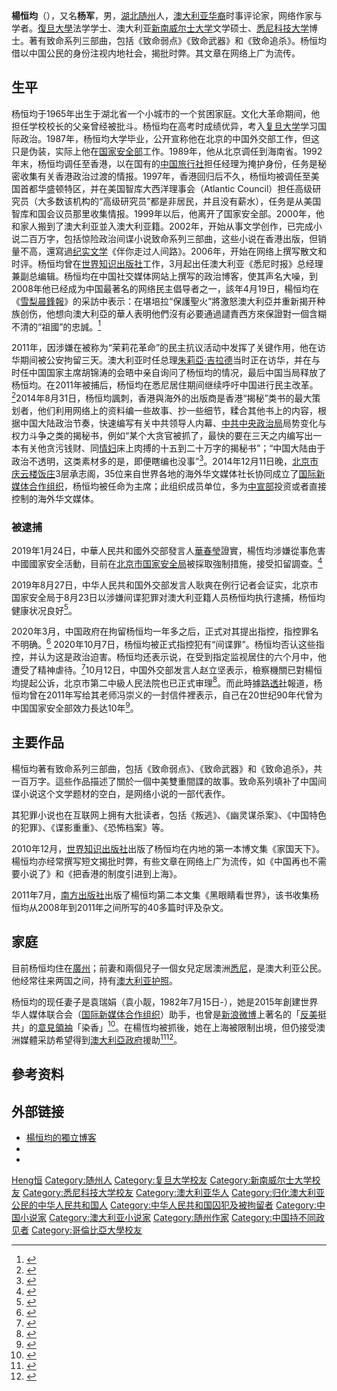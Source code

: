 {{多個問題|
{{blpsources|time=2015-01-10T01:01:50+00:00}}
{{blpdispute|time=2014-09-03T12:20:36+00:00}}
}}
'''楊恒均'''（{{bd|1965年|4月18日|||}}），又名'''杨军'''，男，[[湖北|湖北]][[随州|随州]]人，[[澳大利亚华裔|澳大利亚华裔]]时事评论家，网络作家与学者。[[復旦大學|復旦大學]]法学学士、澳大利亚[[新南威尔士大学|新南威尔士大学]]文学硕士、[[悉尼科技大学|悉尼科技大学]]博士。著有致命系列三部曲，包括《致命弱点》《致命武器》和《致命追杀》。杨恒均借以中国公民的身份注视内地社会，揭批时弊。其文章在网络上广为流传。

== 生平 ==
杨恒均于1965年出生于湖北省一个小城市的一个贫困家庭。文化大革命期间，他担任学校校长的父亲曾经被批斗。杨恒均在高考时成绩优异，考入[[复旦大学|复旦大学]]学习国际政治。1987年，杨恒均大学毕业，公开宣称他在北京的中国外交部工作，但这只是伪装，实际上他在[[中华人民共和国国家安全部|国家安全部]]工作。1989年，他从北京调任到海南省。1992年末，杨恒均调任至香港，以在国有的[[中国旅行社|中国旅行社]]担任经理为掩护身份，任务是秘密收集有关香港政治过渡的情报。1997年，香港回归后不久，杨恒均被调任至美国首都华盛顿特区，并在美国智库大西洋理事会（Atlantic Council）担任高级研究员（大多数该机构的“高级研究员”都是非居民，并且没有薪水），任务是从美国智库和国会议员那里收集情报。1999年以后，他离开了国家安全部。2000年，他和家人搬到了澳大利亚並入澳大利亚籍。2002年，开始从事文学创作，已完成小说二百万字，包括惊险政治间谍小说致命系列三部曲，这些小说在香港出版，但销量不高，還寫過[[纪实文学|纪实文学]]《伴你走过人间路》。2006年，开始在网络上撰写散文和时评。杨恒均曾在[[世界知识出版社|世界知识出版社]]工作，3月起出任澳大利亚《悉尼时报》总经理兼副总编辑。杨恒均在中国社交媒体网站上撰写的政治博客，使其声名大噪，到2008年他已经成为中国最著名的网络民主倡导者之一，該年4月19日，楊恒均在《[[雪梨晨鋒報|雪梨晨鋒報]]》的采訪中表示：在堪培拉“保護聖火”將激怒澳大利亞并重新揭开种族创伤，他想向澳大利亞的華人表明他們沒有必要通過譴責西方來保證對一個含糊不清的“祖國”的忠誠。<ref>{{cite web | url=https://www.smh.com.au/sport/chinese-writers-call-for-restraint-unleashes-firestorm-20080419-gdsa7u.html | title=Chinese writer's call for restraint unleashes firestorm | quote=protect the sacred flame in Canberra will enrage Australia and reopen old racial wounds, and he wanted to show Australia's ethnic Chinese they did not have to pledge loyalty to a vaguely defined "motherland" by denouncing the West. | access-date=2019-11-27 | archive-date=2021-01-25 | archive-url=https://web.archive.org/web/20210125055326/https://www.smh.com.au/sport/chinese-writers-call-for-restraint-unleashes-firestorm-20080419-gdsa7u.html | dead-url=no }}</ref>

2011年，因涉嫌在被称为“茉莉花革命”的民主抗议活动中发挥了关键作用，他在访华期间被公安拘留三天。澳大利亚时任总理[[朱莉亞·吉拉德|朱莉亞·吉拉德]]当时正在访华，并在与时任中国国家主席胡锦涛的会晤中亲自询问了杨恒均的情况，最后中国当局释放了杨恒均。在2011年被捕后，杨恒均在悉尼居住期间继续呼吁中国进行民主改革。<ref>{{cite news |title=间谍与民主小贩：澳籍公民杨恒均复杂的人生真相 |url=https://www.abc.net.au/chinese/2020-03-26/spy-and-democracy-pedlar-yang-hengjun/12089990 |accessdate=2020-10-13 |agency=澳大利亚广播公司 |date=2020-03-26 |archive-date=2020-11-10 |archive-url=https://web.archive.org/web/20201110213128/https://www.abc.net.au/chinese/2020-03-26/spy-and-democracy-pedlar-yang-hengjun/12089990 |dead-url=no }}</ref>2014年8月31日，杨恒均諷刺，香港與海外的出版商是香港“揭秘”类书的最大策划者，他们利用网络上的资料编一些故事、抄一些细节，糅合其他书上的内容，根据中国大陆政治节奏，快速编写有关中共领导人内幕、[[中共中央政治局|中共中央政治局]]局势变化与权力斗争之类的揭秘书，例如“某个大贪官被抓了，最快的要在三天之内编写出一本有关他贪污钱财、同[[情妇|情妇]]床上肉搏的十五到二十万字的揭秘书”；“中国大陆由于政治不透明，这类素材多的是，即便瞎编也没事”<ref>{{Cite web |url=http://www.yanghengjun.com/?action-viewnews-itemid-1124 |title=写作十年还没堕落，我容易吗？ |access-date=2016-06-19 |archive-url=https://web.archive.org/web/20160809202623/http://www.yanghengjun.com/?action-viewnews-itemid-1124 |archive-date=2016-08-09 |dead-url=yes }}</ref>。2014年12月11日晚，[[北京市|北京市]][[庆云楼饭庄|庆云楼饭庄]]3层承志阁，35位来自世界各地的海外华文媒体社长协同成立了[[国际新媒体合作组织|国际新媒体合作组织]]，杨恒均被任命为主席；此组织成员单位，多为[[中共中央宣传部|中宣部]]投资或者直接控制的海外华文媒体。

=== 被逮捕 ===
2019年1月24日，中華人民共和國外交部發言人[[華春瑩|華春瑩]]證實，楊恆均涉嫌從事危害中國國家安全活動，目前在[[北京市国家安全局|北京市国家安全局]]被採取強制措施，接受扣留調查。<ref>{{Cite web|url=https://www.fmprc.gov.cn/web/fyrbt_673021/t1632124.shtml|title=2019年1月24日外交部发言人华春莹主持例行记者会|website=中华人民共和国外交部|access-date=2019年11月27日|archive-url=https://web.archive.org/web/20190124182143/https://www.fmprc.gov.cn/web/fyrbt_673021/t1632124.shtml|archive-date=2019年1月24日|dead-url=no}}</ref>

2019年8月27日，中华人民共和国外交部发言人耿爽在例行记者会证实，北京市国家安全局于8月23日以涉嫌间谍犯罪对澳大利亚籍人员杨恒均执行逮捕，杨恒均健康状况良好<ref>{{Cite web|url=http://ke.china-embassy.org/chn/fyrth/t1692290.htm|title=2019年8月27日外交部发言人耿爽主持例行记者会|website=ke.china-embassy.org|access-date=2019年11月27日|archive-url=https://web.archive.org/web/20190827094143/http://ke.china-embassy.org/chn/fyrth/t1692290.htm|archive-date=2019年8月27日|dead-url=no}}</ref>。

2020年3月，中国政府在拘留杨恒均一年多之后，正式对其提出指控，指控罪名不明确。<ref>{{cite news |title=Defiant Australian prisoner Yang Hengjun pleads innocence from behind bars in China, demands day in court |url=https://www.abc.net.au/news/2020-09-04/yang-hengjun-australian-writer-china-detention-espionage/12628136 |accessdate=2020-10-13 |agency=澳大利亚广播公司 |date=2020-09-03 |archive-date=2021-01-11 |archive-url=https://web.archive.org/web/20210111013007/https://www.abc.net.au/news/2020-09-04/yang-hengjun-australian-writer-china-detention-espionage/12628136 |dead-url=no }}</ref>
2020年10月7日，杨恒均被正式指控犯有“间谍罪”。杨恒均否认这些指控，并认为这是政治迫害。杨恒均还表示说，在受到指定监视居住的六个月中，他遭受了精神虐待。<ref>{{cite news |title=Australian Yang Hengjun formally charged with espionage in China after almost two years' detainment |url=https://www.abc.net.au/news/2020-10-10/australian-writer-yang-hengjun-charged-with-espionage-china/12750150 |accessdate=2020-10-13 |agency=澳大利亚广播公司 |date=2020-10-10 |archive-date=2021-03-12 |archive-url=https://web.archive.org/web/20210312180626/https://www.abc.net.au/news/2020-10-10/australian-writer-yang-hengjun-charged-with-espionage-china/12750150 |dead-url=no }}</ref>10月12日，中国外交部发言人赵立坚表示，檢察機關已對楊恒均提起公诉，北京市第二中級人民法院也已正式审理<ref>{{Cite web |url=https://www.rfi.fr/cn/%E4%B8%AD%E5%9B%BD/20201021-%E6%9D%A8%E6%81%92%E5%9D%87%E6%89%BF%E8%AE%A4%E5%81%9A%E8%BF%8710%E5%B9%B4%E4%B8%AD%E5%85%B1%E9%97%B4%E8%B0%8D |title=杨恒均承认做过10年中共间谍 |access-date=2020-10-22 |archive-date=2020-12-05 |archive-url=https://web.archive.org/web/20201205131610/https://www.rfi.fr/cn/%E4%B8%AD%E5%9B%BD/20201021-%E6%9D%A8%E6%81%92%E5%9D%87%E6%89%BF%E8%AE%A4%E5%81%9A%E8%BF%8710%E5%B9%B4%E4%B8%AD%E5%85%B1%E9%97%B4%E8%B0%8D |dead-url=no }}</ref>。而此時據[[路透社|路透社]]報道，杨恒均曾在2011年写给其老师冯崇义的一封信件裡表示，自己在20世纪90年代曾为中国国家安全部效力長达10年<ref>{{Cite web |url=https://www.dw.com/zh/%E5%8F%8B%E4%BA%BA%E5%85%AC%E5%BC%80%E6%9D%A8%E6%81%92%E5%9D%87%E7%A7%81%E4%BF%A1%E6%88%91%E6%9B%BE%E6%98%AF%E4%B8%80%E5%90%8D%E9%97%B4%E8%B0%8D/a-55350443 |title=友人公开杨恒均私信：我曾是一名间谍 |access-date=2020-10-22 |archive-date=2021-02-02 |archive-url=https://web.archive.org/web/20210202230317/https://www.dw.com/zh/%E5%8F%8B%E4%BA%BA%E5%85%AC%E5%BC%80%E6%9D%A8%E6%81%92%E5%9D%87%E7%A7%81%E4%BF%A1%E6%88%91%E6%9B%BE%E6%98%AF%E4%B8%80%E5%90%8D%E9%97%B4%E8%B0%8D/a-55350443 |dead-url=no }}</ref>。

== 主要作品 ==
楊恒均著有致命系列三部曲，包括《致命弱点》、《致命武器》和《致命追杀》，共一百万字。這些作品描述了關於一個中美雙重間諜的故事。致命系列填补了中国间谍小说这个文学题材的空白，是网络小说的一部代表作。

其犯罪小说也在互联网上拥有大批读者，包括《叛逃》、《幽灵谋杀案》、《中国特色的犯罪》、《谍影重重》、《恐怖档案》等。

2010年12月，[[世界知识出版社|世界知识出版社]]出版了杨恒均在内地的第一本博文集《家国天下》。楊恒均亦经常撰写短文揭批时弊，有些文章在网络上广为流传，如《中国再也不需要小说了》和《把香港的制度引进到上海》。

2011年7月，[[南方出版社|南方出版社]]出版了楊恒均第二本文集《黑眼睛看世界》，该书收集杨恒均从2008年到2011年之间所写的40多篇时评及杂文。

== 家庭 ==
目前杨恒均住在[[廣州|廣州]]；前妻和兩個兒子一個女兒定居澳洲[[悉尼|悉尼]]，是澳大利亚公民。他经常往来两国之间，持有[[澳大利亚护照|澳大利亚护照]]。

杨恒均的现任妻子是袁瑞娟（袁小靓，1982年7月15日-），她是2015年創建世界华人媒体联合会（[[国际新媒体合作组织|国际新媒体合作组织]]）助手，也曾是[[新浪微博|新浪微博]]上著名的「[[反美|反美]]挺共」的[[意見領袖|意見領袖]]「染香」<ref>{{Cite web|title=楊恒均在大陸被捕 妻子呼籲澳洲營救|url=https://udn.com/news/story/7332/3749462|work=聯合新聞網|accessdate=2019-04-12|language=zh-TW|last=聯合新聞網|archive-url=https://web.archive.org/web/20190412023426/https://udn.com/news/story/7332/3749462|archive-date=2019-04-12|dead-url=no}}</ref>。在楊恆均被抓後，她在上海被限制出境，但仍接受澳洲媒體采訪希望得到[[澳大利亞政府|澳大利亞政府]]援助<ref name=":0">{{Cite web|title=澳籍丈夫回中國「被消失」 愛國五毛網紅崩潰哭求人權|url=https://taronews.tw/2019/04/11/307441/|accessdate=2019-04-12|date=2019-04-11|work=芋傳媒 TaroNews|language=zh-TW|archive-url=https://web.archive.org/web/20190412050421/https://taronews.tw/2019/04/11/307441/|archive-date=2019-04-12|dead-url=no}}</ref><ref>{{Cite web|title=楊恒均案內幕：牽扯中國影響力 袁小靚呼籲澳洲政府援助|url=https://www.sbs.com.au/yourlanguage/mandarin/zh-hant/article/2019/04/08/yang-heng-jun-nei-mu-qian-che-zhong-guo-ying-xiang-li-yuan-xiao-jing-hu-xu-ao?language=zh-hant|work=SBS Your Language|accessdate=2019-04-12|language=zh-hant|archive-url=https://web.archive.org/web/20190412190349/https://www.sbs.com.au/yourlanguage/mandarin/zh-hant/article/2019/04/08/yang-heng-jun-nei-mu-qian-che-zhong-guo-ying-xiang-li-yuan-xiao-jing-hu-xu-ao%3Flanguage%3Dzh-hant|archive-date=2019-04-12|dead-url=no}}</ref>。

== 參考资料 ==
{{Reflist}}

== 外部链接 ==
{{wikiquote}}
* [https://web.archive.org/web/20090919051514/http://yanghengjun.com/ 楊恒均的獨立博客]
* {{twitter|yanghengjun}}
* {{sinaweibo|1220546491}}

{{Authority control}}
{{DEFAULTSORT:Yang杨}}
[[Category:杨姓|Heng恒]]
[[Category:随州人|Category:随州人]]
[[Category:复旦大学校友|Category:复旦大学校友]]
[[Category:新南威尔士大学校友|Category:新南威尔士大学校友]]
[[Category:悉尼科技大学校友|Category:悉尼科技大学校友]]
[[Category:澳大利亚华人|Category:澳大利亚华人]]
[[Category:归化澳大利亚公民的中华人民共和国人|Category:归化澳大利亚公民的中华人民共和国人]]
[[Category:中华人民共和国囚犯及被拘留者|Category:中华人民共和国囚犯及被拘留者]]
[[Category:中国小说家|Category:中国小说家]]
[[Category:澳大利亚小说家|Category:澳大利亚小说家]]
[[Category:随州作家|Category:随州作家]]
[[Category:中国持不同政见者|Category:中国持不同政见者]]
[[Category:哥倫比亞大學校友|Category:哥倫比亞大學校友]]